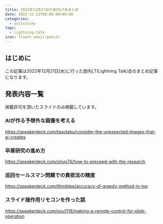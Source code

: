 ```yaml
---
title: 2022年12月21日の部内LT会まとめ
date: 2022-12-22T00:00:00+09:00
categories:
  - activities
tags:
  - lightning-talk
icon: fluent-emoji:pencil
---
```


## はじめに

この記事は2022年12月21日(水)に行った部内LT(Lightning Talk)会のまとめ記事になります。

## 発表内容一覧

掲載許可を頂いたスライドのみ掲載しています。

### AIが作る予想外な画像を考える

https://speakerdeck.com/tasotaku/consider-the-unexpected-images-that-ai-creates

### 卒業研究の進め方

https://speakerdeck.com/shun74/how-to-preceed-with-the-research

### 巡回セールスマン問題での貪欲法の精度

https://speakerdeck.com/thimblee/accuracy-of-greedy-method-in-tsp

### スライド操作用リモコンを作った話

https://speakerdeck.com/sou1118/making-a-remote-control-for-slide-operation

